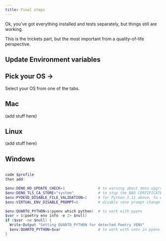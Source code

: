 ```yaml
---
title: Final steps
---
```


Ok, you've got everything installed and tests separately, but things still are working.

This is the trickets part, but the most important from a quality-of-life perspective.


## Update Environment variables

::: {.panel-tabset}

## Pick your OS ->

Select your OS from one of the tabs.

## Mac

(add stuff here)

## Linux

(add stuff here)

## Windows

```powershell

code $profile
then add:

$env:DENO_NO_UPDATE_CHECK=1               # to warning about deno upgrades
$env:DENO_TLS_CA_STORE="system"           # to stop the BAD CERTIFICATE deno warning
$env:PYDEVD_DISABLE_FILE_VALIDATION=1     # for Python 3.11 above, to disable warning message RE: debugging
$env:VIRTUAL_ENV_DISABLE_PROMPT=0         # disable venv prompt change

$env:QUARTO_PYTHON=$(pyenv which python)  # to work with pyenv
$var = $(poetry env info -e 2> $null)
if ($var -ne $null) {
  Write-Output "Setting QUARTO_PYTHON for detected Poetry VENV"
  $env:QUARTO_PYTHON=$var                 # to work with venv in pyenv
}

```


:::
